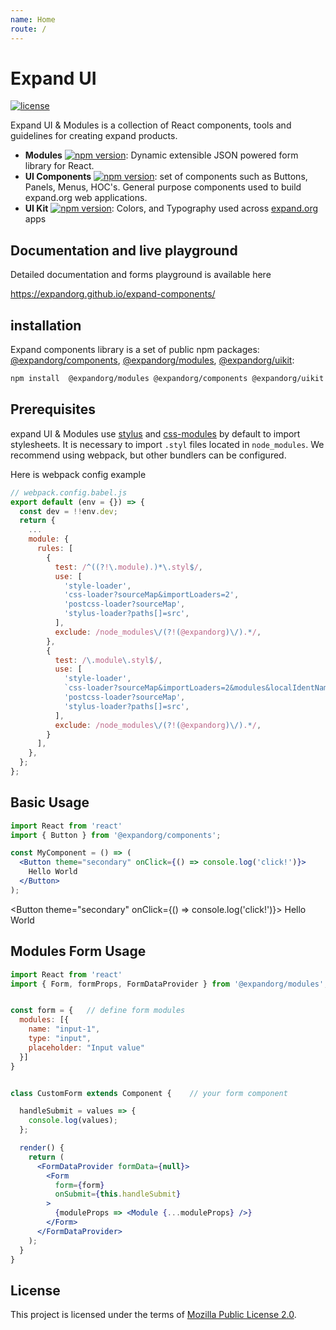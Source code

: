 ```yaml
---
name: Home
route: /
---
```




# Expand UI
[![license](https://img.shields.io/npm/l/@expandorg/components.svg?style=flat-square)](https://www.npmjs.com/package/@expandorg/components)

Expand UI & Modules is a collection of React components, tools and guidelines for creating expand products.

* **Modules** [![npm version](https://img.shields.io/npm/v/@expandorg/modules.svg?style=flat-square)](https://www.npmjs.com/package/@expandorg/modules): Dynamic extensible JSON powered form library for React.
* **UI Components** [![npm version](https://img.shields.io/npm/v/@expandorg/components.svg?style=flat-square)](https://www.npmjs.com/package/@expandorg/components):  set of components such as Buttons, Panels, Menus, HOC's. General purpose components used to build expand.org web applications.
* **UI Kit** [![npm version](https://img.shields.io/npm/v/@expandorg/uikit.svg?style=flat-square)](https://www.npmjs.com/package/@expandorg/uikit): <Link to="/uikit-colors">Colors</Link>, and <Link to="/uikit-typography">Typography</Link> used across [expand.org](https://expand.org) apps

## Documentation and live playground
Detailed documentation and forms playground is available here

https://expandorg.github.io/expand-components/

## installation

Expand components library is a set of public npm packages: [@expandorg/components](https://www.npmjs.com/package/@expandorg/components), [@expandorg/modules](https://www.npmjs.com/package/@expandorg/modules), [@expandorg/uikit](https://www.npmjs.com/package/@expandorg/uikit):

```bash
npm install  @expandorg/modules @expandorg/components @expandorg/uikit --save
```

## Prerequisites

expand UI & Modules use [stylus](http://stylus-lang.com/) and [css-modules](https://github.com/css-modules/css-modules) by default to import stylesheets.
It is necessary to import `.styl` files located in `node_modules`. We recommend using webpack, but other bundlers can be configured.

Here is webpack config example
```jsx
// webpack.config.babel.js
export default (env = {}) => {
  const dev = !!env.dev;
  return {
    ...
    module: {
      rules: [
        {
          test: /^((?!\.module).)*\.styl$/,
          use: [
            'style-loader',
            'css-loader?sourceMap&importLoaders=2',
            'postcss-loader?sourceMap',
            'stylus-loader?paths[]=src',
          ],
          exclude: /node_modules\/(?!(@expandorg)\/).*/,
        },
        {
          test: /\.module\.styl$/,
          use: [
            'style-loader',
            `css-loader?sourceMap&importLoaders=2&modules&localIdentName=${dev ? '[local]__[path][name]__' : ''}[hash:base64:5]`,
            'postcss-loader?sourceMap',
            'stylus-loader?paths[]=src',
          ],
          exclude: /node_modules\/(?!(@expandorg)\/).*/,
        }
      ],
    },
  };
};

```

## Basic Usage

```jsx
import React from 'react'
import { Button } from '@expandorg/components';

const MyComponent = () => (
  <Button theme="secondary" onClick={() => console.log('click!')}>
    Hello World
  </Button>
);
```

<Button theme="secondary" onClick={() => console.log('click!')}>
  Hello World
</Button>


## Modules Form Usage

```jsx
import React from 'react'
import { Form, formProps, FormDataProvider } from '@expandorg/modules';


const form = {   // define form modules
  modules: [{
    name: "input-1",
    type: "input",
    placeholder: "Input value"
  }]
}


class CustomForm extends Component {    // your form component

  handleSubmit = values => {
    console.log(values);
  };

  render() {
    return (
      <FormDataProvider formData={null}>
        <Form
          form={form}
          onSubmit={this.handleSubmit}
        >
          {moduleProps => <Module {...moduleProps} />}
        </Form>
      </FormDataProvider>
    );
  }
}
```


<Playground>
  <ModulesPlayground
    form={{
      modules: [
        {
          name: "input-1",
          type: "input",
          placeholder: "Input value"
        },
        {
          name: 'submit',
          type: 'submit',
          caption: 'Next',
        },
      ],
    }}
  />
</Playground>

## License

This project is licensed under the terms of [Mozilla Public License 2.0](./LICENSE).
